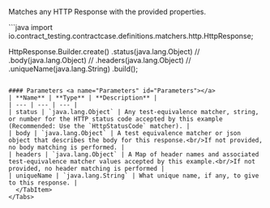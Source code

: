 
Matches any HTTP Response with the provided properties.

<Tabs groupId="language">
  <TabItem value="java" label="Java">
```java
import io.contract_testing.contractcase.definitions.matchers.http.HttpResponse;

HttpResponse.Builder.create()
    .status(java.lang.Object)
//  .body(java.lang.Object)
//  .headers(java.lang.Object)
//  .uniqueName(java.lang.String)
    .build();
```

#### Parameters <a name="Parameters" id="Parameters"></a>
| **Name** | **Type** | **Description** |
| --- | --- | --- |
| status | `java.lang.Object` | Any test-equivalence matcher, string, or number for the HTTP status code accepted by this example (Recommended: Use the `HttpStatusCode` matcher). |
| body | `java.lang.Object` | A test equivalence matcher or json object that describes the body for this response.<br/>If not provided, no body matching is performed. |
| headers | `java.lang.Object` | A Map of header names and associated test-equivalence matcher values accepted by this example.<br/>If not provided, no header matching is performed |
| uniqueName | `java.lang.String` | What unique name, if any, to give to this response. |
  </TabItem>
</Tabs>
